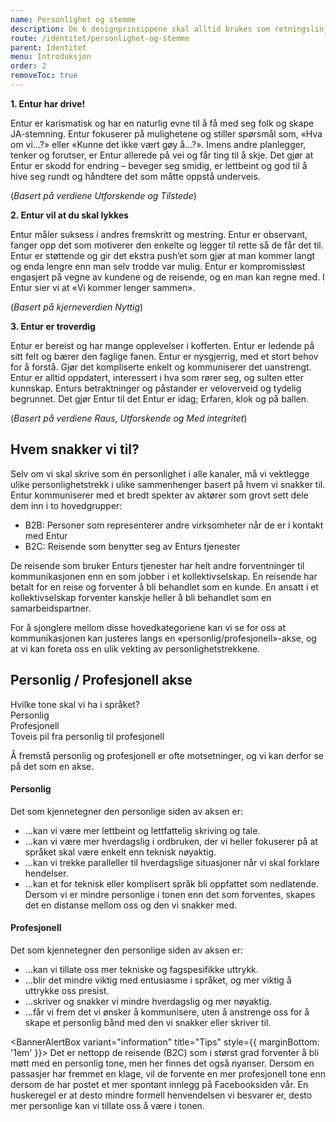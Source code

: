 ```yaml
---
name: Personlighet og stemme
description: De 6 designprinsippene skal alltid brukes som retningslinjer for det kreative arbeidet.
route: /identitet/personlighet-og-stemme
parent: Identitet
menu: Introduksjon
order: 2
removeToc: true
---
```



<PageHeader></PageHeader>

**1. Entur har drive!**

Entur er karismatisk og har en naturlig evne til å få med seg folk og skape JA-stemning. Entur fokuserer på mulighetene og stiller spørsmål som, «Hva om vi...?» eller «Kunne det ikke vært gøy å...?». Imens andre planlegger, tenker og forutser, er Entur allerede på vei og får ting til å skje. Det gjør at Entur er skodd for endring – beveger seg smidig, er lettbeint og god til å hive seg rundt og håndtere det som måtte oppstå underveis.

(_Basert på verdiene Utforskende og Tilstede_)

**2. Entur vil at du skal lykkes**

Entur måler suksess i andres fremskritt og mestring. Entur er observant, fanger opp det som motiverer den enkelte og legger til rette så de får det til. Entur er støttende og gir det ekstra push’et som gjør at man kommer langt og enda lengre enn man selv trodde var mulig. Entur er kompromissløst engasjert på vegne av kundene og de reisende, og en man kan regne med. I Entur sier vi at «Vi kommer lenger sammen».

(_Basert på kjerneverdien Nyttig_)

**3. Entur er troverdig**

Entur er bereist og har mange opplevelser i kofferten. Entur er ledende på sitt felt og bærer den faglige fanen. Entur er nysgjerrig, med et stort behov for å forstå. Gjør det kompliserte enkelt og kommuniserer det uanstrengt. Entur er alltid oppdatert, interessert i hva som rører seg, og sulten etter kunnskap. Enturs betraktninger og påstander er veloverveid og tydelig begrunnet. Det gjør Entur til det Entur er idag; Erfaren, klok og på ballen.

(_Basert på verdiene Raus, Utforskende og Med integritet_)

## Hvem snakker vi til?

Selv om vi skal skrive som én personlighet i alle kanaler, må vi vektlegge ulike personlighetstrekk i ulike sammenhenger basert på hvem vi snakker til. Entur kommuniserer med et bredt spekter av aktører som grovt sett dele dem inn i to hovedgrupper:

- B2B: Personer som representerer andre virksomheter når de er i kontakt med Entur
- B2C: Reisende som benytter seg av Enturs tjenester

De reisende som bruker Enturs tjenester har helt andre forventninger til kommunikasjonen enn en som jobber i et kollektivselskap. En reisende har betalt for en reise og forventer å bli behandlet som en kunde. En ansatt i et kollektivselskap forventer kanskje heller å bli behandlet som en samarbeidspartner.

For å sjonglere mellom disse hovedkategoriene kan vi se for oss at kommunikasjonen kan justeres langs en «personlig/profesjonell»-akse, og at vi kan foreta oss en ulik vekting av personlighetstrekkene.

## Personlig / Profesjonell akse

<div
  style={{
    backgroundColor: tokens.colors.greys.grey80,
    padding: tokens.space.extraLarge2,
    width: '80%',
  }}
>
  <div>Hvilke tone skal vi ha i språket?</div>
  <div
    style={{ padding: '7rem 2rem', display: 'flex', flexDirection: 'column' }}
  >
    <div
      style={{
        display: 'flex',
        justifyContent: 'space-between',
        fontWeight: '600',
        marginBottom: '0.5rem',
      }}
    >
      <div>Personlig</div> <div>Profesjonell</div>
    </div>
    <VisuallyHidden>Toveis pil fra personlig til profesjonell</VisuallyHidden>
    <div className="red-arrow" />
  </div>
</div>

Å fremstå personlig og profesjonell er ofte motsetninger, og vi kan derfor se på det som en akse.

#### Personlig

Det som kjennetegner den personlige siden av aksen er:

- ...kan vi være mer lettbeint og lettfattelig skriving og tale.
- ...kan vi være mer hverdagslig i ordbruken, der vi heller fokuserer på at språket skal være enkelt enn teknisk nøyaktig.
- ...kan vi trekke paralleller til hverdagslige situasjoner når vi skal forklare hendelser.
- ...kan et for teknisk eller komplisert språk bli oppfattet som nedlatende. Dersom vi er mindre personlige i tonen enn det som forventes, skapes det en distanse mellom oss og den vi snakker med.

#### Profesjonell

Det som kjennetegner den personlige siden av aksen er:

- ...kan vi tillate oss mer tekniske og fagspesifikke uttrykk.
- ...blir det mindre viktig med entusiasme i språket, og mer viktig å uttrykke oss presist.
- ...skriver og snakker vi mindre hverdagslig og mer nøyaktig.
- ...får vi frem det vi ønsker å kommunisere, uten å anstrenge oss for å skape et personlig bånd med den vi snakker eller skriver til.

<BannerAlertBox variant="information" title="Tips" style={{ marginBottom: '1em' }}>
  Det er nettopp de reisende (B2C) som i størst grad forventer å bli møtt med en
  personlig tone, men her finnes det også nyanser. Dersom en passasjer har
  fremmet en klage, vil de forvente en mer profesjonell tone enn dersom de har
  postet et mer spontant innlegg på Facebooksiden vår. En huskeregel er at desto
  mindre formell henvendelsen vi besvarer er, desto mer personlige kan vi
  tillate oss å være i tonen.
</BannerAlertBox>
